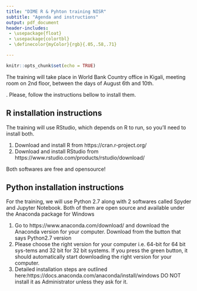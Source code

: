 ```yaml
---
title: "DIME R & Pyhton training NISR"
subtitle: "Agenda and instructions"
output: pdf_document
header-includes:
 - \usepackage{float}
 - \usepackage{colortbl}
 - \definecolor{myColor}{rgb}{.05,.58,.71}

---
```


```r
knitr::opts_chunk$set(echo = TRUE)
```

The training will take place in World Bank Country office in Kigali, meeting room on 2nd floor, between the days of August 6th and 10th. 

\textbf{We kindly ask all participants to bring a laptop with all the necessary software installed.}. Please, follow the instructions bellow to install them.


\begin{table}[h]
\centering
\renewcommand{\arraystretch}{1.5}
  \begin{tabular}{|m{2.8cm}| m{1cm}| m{8cm}|}
  \hline
  \rowcolor{myColor}
  \multicolumn{1}{|c|}{\textcolor{white}{\textbf{Day}}}   &       \multicolumn{1}{|c|}{\textcolor{white}{\textbf{Software}}}  & \multicolumn{1}{|c|}{\textcolor{white}{\textbf{Session}}} \\
  Day 1 - morning   & R       & Introduction to R for Stata users.   \\ \hline
  Day 1 - afternoon & R       & Writing replicable code  \\ \hline
  Day 2 - morning   & R       & Data processing   \\ \hline
  Day 2 - afternoon & R       & Descriptive analysis and data visualization   \\ \hline
  Day 3 - morning   & R       & Basic Visualizing Geo-spatial data   \\ \hline
  Day 4 - afternoon & R       & Troubleshooting and questions  \\ \hline
  Day 4 - full day  & Python  & We will use Jupyter Notebook to learn the basics of Python and also the use of Python to do data work. \\ \hline
  Day 5 - morning   & Python  & APIs with Python Once everyone is a little comfortable with Python, we will start using API to get data, and to explore data in Python.  \\ \hline
  Day 5 - afternoon & Python  & Reproducible research with Python. How to write reproducible code with Python and also integration of Python with Github.  \\ \hline
  \end{tabular}
\end{table}


## R installation instructions

The training will use RStudio, which depends on R to run, so you'll  need to install both.

  1. Download and install R from https://cran.r-project.org/
  2. Download and install RStudio from https://www.rstudio.com/products/rstudio/download/
  
Both softwares are free and opensource!  

## Python installation instructions

For the training, we will use Python 2.7 along with 2 softwares called Spyder and Jupyter Notebook. Both of them are open source and available under the Anaconda package for Windows

  1. Go to https://www.anaconda.com/download/ and download the Anaconda version for your computer. Download from the button that says Python2.7 version
  2. Please choose the right version for your computer i.e. 64-bit for 64 bit sys-tems and 32 bit for 32 bit systems. If you press the green button, it should automatically start downloading the right version for your computer.
  3. Detailed installation steps are outlined here:https://docs.anaconda.com/anaconda/install/windows DO NOT install it as Administrator unless they ask for it.

